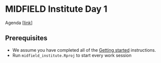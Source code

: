 # MIDFIELD Institute Day 1 {#day-1} 

<!-- This file is included in the book only if it is listed in the _bookdown.yml file. -->

Agenda [[link](#day1agenda)]

## Prerequisites {-} 

- We assume you have completed all of the [Getting started](#getting-started) instructions. 
- Run `midfield_institute.Rproj` to start every work session 


